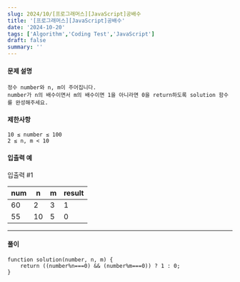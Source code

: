 ```yaml
---
slug: 2024/10/[프로그래머스][JavaScript]공배수
title: '[프로그래머스][JavaScript]공배수'
date: '2024-10-20'
tags: ['Algorithm','Coding Test','JavaScript']
draft: false
summary: ''
---
```

#### 문제 설명
    정수 number와 n, m이 주어집니다. 
    number가 n의 배수이면서 m의 배수이면 1을 아니라면 0을 return하도록 solution 함수를 완성해주세요.
#### 제한사항
````
10 ≤ number ≤ 100
2 ≤ n, m < 10
````
#### 입출력 예
입출력 #1

| num	 | n	  | m   | result |
|------|-----|-----|--------|
| 60	  | 2	  | 3   | 1      |
| 55	  | 10	 | 5   |0|

---
#### 풀이
````
function solution(number, n, m) {
    return ((number%n===0) && (number%m===0)) ? 1 : 0;
}
````